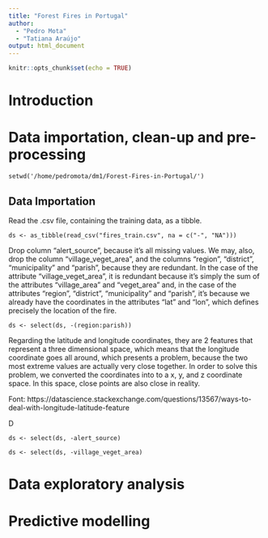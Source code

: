 ```yaml
---
title: "Forest Fires in Portugal"
author:
  - "Pedro Mota"
  - "Tatiana Araújo"
output: html_document
---
```


```r
knitr::opts_chunk$set(echo = TRUE)
```

# Introduction

# Data importation, clean-up and pre-processing

```{include=FALSE}
setwd('/home/pedromota/dm1/Forest-Fires-in-Portugal/')
```

## Data Importation
Read the .csv file, containing the training data, as a tibble.
``` {echo=TRUE}
ds <- as_tibble(read_csv("fires_train.csv", na = c("-", "NA")))
```

Drop column "alert_source", because it's all missing values. We may, also, drop the column "village_veget_area", and the columns "region", "district", "municipality" and "parish", because they are redundant. In the case of the attribute "village_veget_area", it is redundant because it's simply the sum of the attributes "village_area" and "veget_area" and, in the case of the attributes "region", "district", "municipality" and "parish", it's because we already have the coordinates in the attributes "lat" and "lon", which defines precisely the location of the fire. 
```{echo=FALSE}
ds <- select(ds, -(region:parish))
```

Regarding the latitude and longitude coordinates, they are 2 features that represent a three dimensional space, which means that the longitude coordinate goes all around, which presents a problem, because the two most extreme values are actually very close together. In order to solve this problem, we converted the coordinates into to a x, y, and z coordinate space. In this space, close points are also close in reality.

Font: https://datascience.stackexchange.com/questions/13567/ways-to-deal-with-longitude-latitude-feature

D
```{echo=FALSE}
ds <- select(ds, -alert_source)
```

```{echo=FALSE}
ds <- select(ds, -village_veget_area) 
```

# Data exploratory analysis

# Predictive modelling 

<!-- ```{r cars} -->
<!-- summary(cars) -->
<!-- ``` -->

<!-- ## Including Plots -->

<!-- You can also embed plots, for example: -->

<!-- ```{r pressure, echo=FALSE} -->
<!-- plot(pressure) -->
<!-- ``` -->

<!-- Note that the `echo = FALSE` parameter was added to the code chunk to prevent printing of the R code that generated the plot. -->
